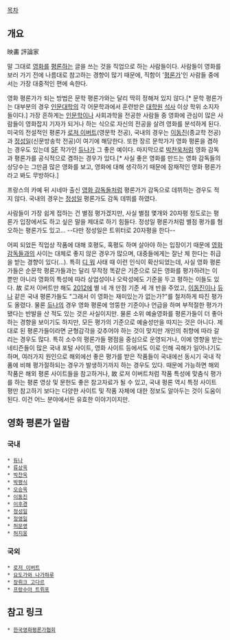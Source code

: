 [[목차]]


== 개요 ==

映畵 評論家

말 그대로 [[영화]]를 [[평론]]하는 글을 쓰는 것을 직업으로 하는 사람들이다. 사람들이 영화를 보러 가기 전에 나름대로 참고하는 경향이 많기 때문에, 직함이 '[[평론가]]'인 사람들 중에서는 가장 대중적인 편에 속한다. 

영화 평론가가 되는 방법은 문학 평론가와는 달리 딱히 정해져 있지 않다.[* 문학 평론가는 대부분의 경우 [[인문대학]]의 각 어문학과에서 훈련받은 [[대학원]] [[석사]] 이상 학위 소지자들이다.] 가장 흔하게는 [[인문학]]이나 사회과학을 전공한 사람들 중 영화에 관심이 많은 사람들이 영화잡지 기자가 되거나 하는 식으로 자신의 전공을 살려 영화를 분석하게 된다. 미국의 전설적인 평론가 [[로저 이버트]](영문학 전공), 국내의 경우는 [[이동진]](종교학 전공)과 [[정성일]](신문방송학 전공)이 여기에 해당한다. 또한 장르 문학가가 영화 평론을 겸하는 경우도 있는데 [[SF]] 작가인 [[듀나]]가 그 좋은 예이다. 마지막으로 [[박찬욱]]처럼 영화 감독과 평론가를 공식적으로 겸하는 경우가 있다.[* 사실 좋은 영화를 만드는 영화 감독들의 상당수는 그만큼 많은 영화를 보고, 영화에 대해 생각하기 때문에 잠재적인 영화 평론가라고 봐도 무방하다.]

프랑스의 카예 뒤 시네마 출신 [[영화 감독]]들처럼 평론가가 감독으로 데뷔하는 경우도 적지 않다. 국내의 경우는 [[정성일]] 평론가도 감독 데뷔를 하였다.

사람들이 가장 쉽게 접하는 건 별점 평가겠지만, 사실 별점 몇개와 20자평 정도로는 평론가 입장에서도 하고 싶은 말을 제대로 하기 힘들다. 정성일 평론가처럼 별점 평가를 혐오하는 평론가도 있고... --다만 정성일은 트위터로 20자평을 한다--

어찌 되었든 직업상 작품에 대해 호평도, 혹평도 하며 살아야 하는 입장이기 때문에 [[영화 감독]]들과의 사이는 대체로 좋지 않은 경우가 많으며, 대중들에게는 잘난 체 한다는 취급을 받는 경향이 있다(…). 특히 [[디 워]] 사태 때 이런 인식이 확산되었는데, 사실 영화 평론가들은 순문학 평론가들과는 달리 무작정 똑같은 기준으로 모든 영화를 평가하려는 이 뿐만 아니라 영화의 특성에 따라 상업성이나 오락성에도 기준을 두고 평하는 이들도 있다. 故 로저 이버트만 해도 [[2012]]에 별 네 개 만점 기준 세 개 반을 주었고, [[이동진]]이나 [[듀나]] 같은 국내 평론가들도 "그래서 이 영화는 재미있는가 없는가?"를 철저하게 따진 평가도 올렸다. 물론 [[듀나]]의 경우 영화 평론에 엉뚱한 기준이나 언급을 하며 부적절한 평가가 됐다는 반발을 산 적도 있는 것은 사실이지만. 물론 소위 예술영화를 평론가들이 더 좋아하는 경향을 보이기도 하지만, 모든 평가의 기준으로 예술성만을 따지는 것은 아니다. 제대로 된 평론가들이라면 균형감각을 갖추어야 하는 것이 맞지만 개인의 취향에 따라 갈리는 경우도 많다. 특히 소수의 평론가들 평점을 중심으로 운영되거나, 이에 영향을 받는 네티즌들이 많은 국내 포털 사이트, 영화 사이트 등에서도 이로 인해 곡해가 일어나기도 하며, 여러가지 원인으로 해외에선 좋은 평가를 받은 작품들이 국내에선 동시기 국내 작품에 비해 평가절하되는 경우가 발생하기까지 하는 경우도 있다.
때문에 가능하면 해외 작품은 해외 평론 사이트들을 참고하거나, 故 로저 이버트처럼 작품 특성에 맞춤식 평가를 하는 평론 영상 및 문헌도 좋은 참고자료가 될 수 있고, 국내 평론 역시 특정 사이트 평만 참고하기 보다는 다양한 사이트 및 작품 자체에 대한 정보도 알아두는 것이 도움이 된다. 이건 어느 분야에서든 유효한 이야기이지만.


== 영화 평론가 일람 ==
=== 국내 ===
 * [[듀나]]
 * [[류상욱]]
 * [[박찬욱]] 
 * [[박평식]] 
 * [[오승욱]] 
 * [[이동진]]
 * [[이후경]]
 * [[정성일]]
 * [[정영일]]
 * [[허문영]]
 * [[허지웅]]
=== 국외 ===

 * [[로저 이버트]]
 * [[요도가와 나가하루]]
 * [[장뤼크 고다르]]
 * [[프랑수아 트뤼포]]


== 참고 링크 ==
 * [http://www.fca.kr 한국영화평론가협회]
